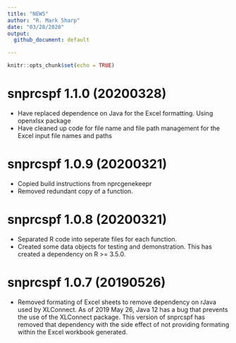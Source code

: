 ```yaml
---
title: "NEWS"
author: "R. Mark Sharp"
date: "03/28/2020"
output:
  github_document: default

---
```


  ```r
knitr::opts_chunk$set(echo = TRUE)
```
# snprcspf 1.1.0 (20200328)
-   Have replaced dependence on Java for the Excel formatting. Using openxlsx
    package
-   Have cleaned up code for file name and file path management for the Excel
    input file names and paths

# snprcspf 1.0.9 (20200321)
-   Copied build instructions from nprcgenekeepr
-   Removed redundant copy of a function.

# snprcspf 1.0.8 (20200321)
-   Separated R code into seperate files for each function.
-   Created some data objects for testing and demonstration. This has
    created a dependency on R >= 3.5.0.

# snprcspf 1.0.7 (20190526)
-   Removed formating of Excel sheets to remove dependency on rJava used by
    XLConnect.
    As of 2019 May 26, Java 12 has a bug 
    \url{https://bugs.openjdk.java.net/browse/JDK-8221530} that prevents 
    the use of the XLConnect package. This version of snprcspf has removed 
    that dependency with the side effect of not providing formating within 
    the Excel workbook generated.

